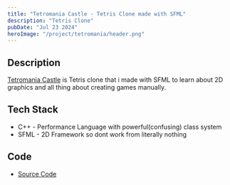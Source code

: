 ```yaml
---
title: "Tetromania Castle - Tetris Clone made with SFML"
description: "Tetris Clone"
pubDate: "Jul 23 2024"
heroImage: "/project/tetromania/header.png"
---
```


## Description

[Tetromania Castle](https://muhhae.itch.io/tetromania-castle)
is Tetris clone that i made with SFML to learn about 2D graphics
and all thing about creating games manually.

## Tech Stack

-   C++ - Performance Language with powerful(confusing) class system
-   SFML - 2D Framework so dont work from literally nothing

## Code

-   [Source Code](https://github.com/muhhae/tetromania-castle)
